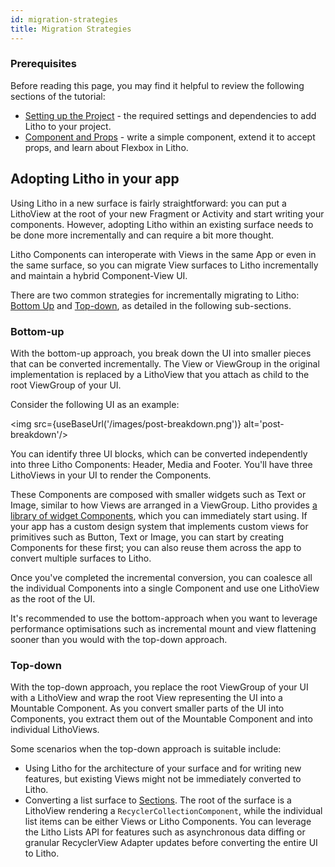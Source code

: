 ```yaml
---
id: migration-strategies
title: Migration Strategies
---
```



### Prerequisites

Before reading this page, you may find it helpful to review the following sections of the tutorial:

* [Setting up the Project](../tutorial/project-setup.mdx) - the required settings and dependencies to add Litho to your project.
* [Component and Props](../tutorial/first-components.md) - write a simple component, extend it to accept props, and learn about Flexbox in Litho.

## Adopting Litho in your app

Using Litho in a new surface is fairly straightforward: you can put a LithoView at the root of your new Fragment or Activity and start writing your components.
However, adopting Litho within an existing surface needs to be done more incrementally and can require a bit more thought.

Litho Components can interoperate with Views in the same App or even in the same surface, so you can migrate View surfaces to Litho incrementally and maintain a hybrid Component-View UI.

There are two common strategies for incrementally migrating to Litho: [Bottom Up](#bottom-up) and [Top-down](#top-down), as detailed in the following sub-sections.

### Bottom-up

With the bottom-up approach, you break down the UI into smaller pieces that can be converted incrementally. The View or ViewGroup in the original implementation is replaced by a LithoView that you attach as child to the root ViewGroup of your UI.

Consider the following UI as an example:

<img src={useBaseUrl('/images/post-breakdown.png')} alt='post-breakdown'/>

You can identify three UI blocks, which can be converted independently into three Litho Components: Header, Media and Footer. You'll have three LithoViews in your UI to render the Components.

These Components are composed with smaller widgets such as Text or Image, similar to how Views are arranged in a ViewGroup.
Litho provides [a library of widget Components](../widgets/builtin-widgets.mdx), which you can immediately start using. If your app has a custom design system that implements custom views for primitives such as Button, Text or Image, you can start by creating Components for these first; you can also reuse them across the app to convert multiple surfaces to Litho.

Once you've completed the incremental conversion, you can coalesce all the individual Components into a single Component and use one LithoView as the root of the UI.

It's recommended to use the bottom-approach when you want to leverage performance optimisations such as incremental mount and view flattening sooner than you would with the top-down approach.

### Top-down

With the top-down approach, you replace the root ViewGroup of your UI with a LithoView and wrap the root View representing the UI into a Mountable Component. As you convert smaller parts of the UI into Components, you extract them out of the Mountable Component and into individual LithoViews.

Some scenarios when the top-down approach is suitable include:

* Using Litho for the architecture of your surface and for writing new features, but existing Views might not be immediately converted to Litho.
* Converting a list surface to [Sections](../sections/start.mdx). The root of the surface is a LithoView rendering a `RecyclerCollectionComponent`, while the individual list items can be either Views or Litho Components. You can leverage the Litho Lists API for features such as asynchronous data diffing or granular RecyclerView Adapter updates before converting the entire UI to Litho.
